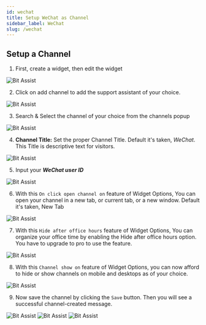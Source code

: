 ```yaml
---
id: wechat
title: Setup WeChat as Channel
sidebar_label: WeChat
slug: /wechat
---
```





<!-- ## Overview -->

## Setup a Channel

1.	First, create a widget, then edit the widget
  <Image src="channels/create-widget" alt="Bit Assist" w="1046" h="200"/>
 
2.	Click on add channel to add the support assistant of your choice.
  <Image src="channels/create-click-add-channel" alt="Bit Assist" w="1046" h="200"/>
 
3.	Search & Select the channel of your choice from the channels popup
  <Image src="channels/wechat/search-and-select" alt="Bit Assist" w="1046" h="200"/>
 

4.	**Channel Title:** Set the proper Channel Title. Default it's taken, *WeChat*. This Title is descriptive text for visitors.
  <Image src="channels/wechat/channel-title" alt="Bit Assist" w="1046" h="200"/>
 
5.	Input your ***WeChat user ID*** 
  <Image src="channels/wechat/channel-username" alt="Bit Assist" w="1046" h="200"/>

6.	With this `On click open channel on` feature of Widget Options, You can open your channel in a new tab, or current tab, or a new window. Default it's taken, New Tab
  <Image src="channels/open-channel" alt="Bit Assist" w="1046" h="200"/>
 
7.	With this `Hide after office hours` feature of Widget Options, You can organize your office time by enabling the Hide after office hours option. You have to upgrade to pro to use the feature.
  <Image src="channels/business-hours" alt="Bit Assist" w="1046" h="200"/>
 
8.	With this `Channel show on` feature of Widget Options, you can now afford to hide or show channels on mobile and desktops as of your choice.
  <Image src="channels/hide-and-show-channel" alt="Bit Assist" w="1046" h="200"/>

9.	Now save the channel by clicking the `Save` button. Then you will see a successful channel-created message.
  <Image src="channels/save" alt="Bit Assist" w="1046" h="200"/>
  <Image src="channels/wechat/successful-message" alt="Bit Assist" w="1046" h="200"/>
  <Image src="channels/wechat/window-show" alt="Bit Assist" w="1046" h="200"/>




<Feedback/>